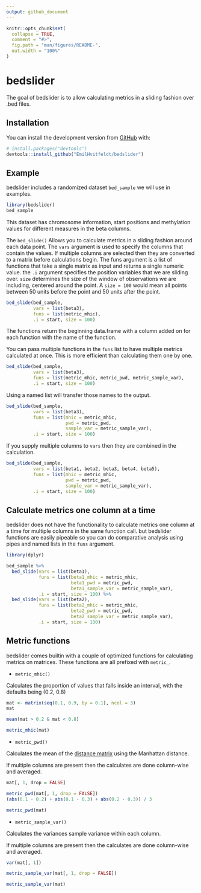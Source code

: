 ```yaml
---
output: github_document
---
```


<!-- README.md is generated from README.Rmd. Please edit that file -->

```r
knitr::opts_chunk$set(
  collapse = TRUE,
  comment = "#>",
  fig.path = "man/figures/README-",
  out.width = "100%"
)
```

# bedslider

<!-- badges: start -->
<!-- badges: end -->

The goal of bedslider is to allow calculating metrics in a sliding fashion over .bed files.

## Installation

You can install the development version from [GitHub](https://github.com/) with:

``` r
# install.packages("devtools")
devtools::install_github("EmilHvitfeldt/bedslider")
```

## Example

bedslider includes a randomized dataset `bed_sample` we will use in examples.

```r
library(bedslider)
bed_sample
```

This dataset has chromosome information, start positions and methylation values for different measures in the beta columns.

The `bed_slide()` Allows you to calculate metrics in a sliding fashion around each data point.
The `vars` argument is used to specify the columns that contain the values. If multiple columns are selected then they are converted to a matrix before calculations begin.
The funs argument is a list of functions that take a single matrix as input and returns a single numeric value.
the `.i` argument specifies the position variables that we are sliding over.
`size` determines the size of the window of observations we are including, centered around the point. A `size = 100` would mean all points between 50 units before the point and 50 units after the point.

```r
bed_slide(bed_sample,
          vars = list(beta3),
          funs = list(metric_mhic),
          .i = start, size = 100)
```
The functions return the beginning data.frame with a column added on for each function with the name of the function.

You can pass multiple functions in the `funs` list to have multiple metrics calculated at once.
This is more efficient than calculating them one by one.

```r
bed_slide(bed_sample,
          vars = list(beta3),
          funs = list(metric_mhic, metric_pwd, metric_sample_var),
          .i = start, size = 100)
```

Using a named list will transfer those names to the output.

```r
bed_slide(bed_sample,
          vars = list(beta3),
          funs = list(mhic = metric_mhic,
                      pwd = metric_pwd, 
                      sample_var = metric_sample_var),
          .i = start, size = 100)
```
If you supply multiple columns to `vars` then they are combined in the calculation.

```r
bed_slide(bed_sample,
          vars = list(beta1, beta2, beta3, beta4, beta5),
          funs = list(mhic = metric_mhic,
                      pwd = metric_pwd, 
                      sample_var = metric_sample_var),
          .i = start, size = 100)
```
## Calculate metrics one column at a time

bedslider does not have the functionality to calculate metrics one column at a time for multiple columns in the same function call.
but bedslider functions are easily pipeable so you can do comparative analysis using pipes and named lists in the `funs` argument.

```r
library(dplyr)

bed_sample %>% 
  bed_slide(vars = list(beta1),
            funs = list(beta1_mhic = metric_mhic, 
                        beta1_pwd = metric_pwd, 
                        beta1_sample_var = metric_sample_var),
            .i = start, size = 100) %>%
  bed_slide(vars = list(beta2),
            funs = list(beta2_mhic = metric_mhic, 
                        beta2_pwd = metric_pwd, 
                        beta2_sample_var = metric_sample_var),
            .i = start, size = 100)
```


## Metric functions

bedslider comes builtin with a couple of optimized functions for calculating metrics on matrices. These functions are all prefixed with `metric_`.

- `metric_mhic()`

Calculates the proportion of values that falls inside an interval, with the defaults being (0.2, 0.8)

```r
mat <- matrix(seq(0.1, 0.9, by = 0.1), ncol = 3)
mat
```

```r
mean(mat > 0.2 & mat < 0.8)

metric_mhic(mat)
```

- `metric_pwd()`

Calculates the mean of the [distance matrix](https://en.wikipedia.org/wiki/Distance_matrix) using the Manhattan distance.

If multiple columns are present then the calculates are done column-wise and averaged.

```r
mat[, 1, drop = FALSE]

metric_pwd(mat[, 1, drop = FALSE])
(abs(0.1 - 0.2) + abs(0.1 - 0.3) + abs(0.2 - 0.3)) / 3

metric_pwd(mat)
```

- `metric_sample_var()`

Calculates the variances sample variance within each column.

If multiple columns are present then the calculates are done column-wise and averaged.

```r
var(mat[, 1])

metric_sample_var(mat[, 1, drop = FALSE])

metric_sample_var(mat)
```
